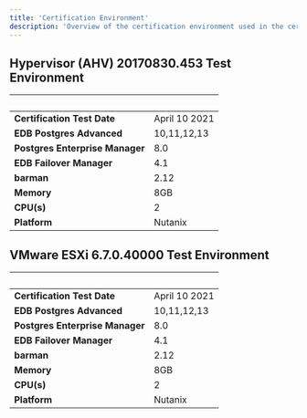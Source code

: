 ```yaml
---
title: 'Certification Environment'
description: 'Overview of the certification environment used in the certification of the integration'
---
```


## Hypervisor (AHV) 20170830.453 Test Environment
|  &nbsp;    | &nbsp; |
| ----------- | ----------- |
| **Certification Test Date**      | April 10 2021       |
| **EDB Postgres Advanced**  |  10,11,12,13     |
| **Postgres Enterprise Manager**      |  8.0      |
| **EDB Failover Manager**      |  4.1      |
| **barman**      |  2.12      |
| **Memory**   |  8GB      |
| **CPU(s)**   |  2    |
| **Platform**  | Nutanix     |


## VMware ESXi  6.7.0.40000 Test Environment
|  &nbsp;    | &nbsp; |
| ----------- | ----------- |
| **Certification Test Date**      | April 10 2021       |
| **EDB Postgres Advanced**  |  10,11,12,13     |
| **Postgres Enterprise Manager**      |  8.0      |
| **EDB Failover Manager**      |  4.1      |
| **barman**      |  2.12      |
| **Memory**   |  8GB      |
| **CPU(s)**   |  2    |
| **Platform**  | Nutanix     |
